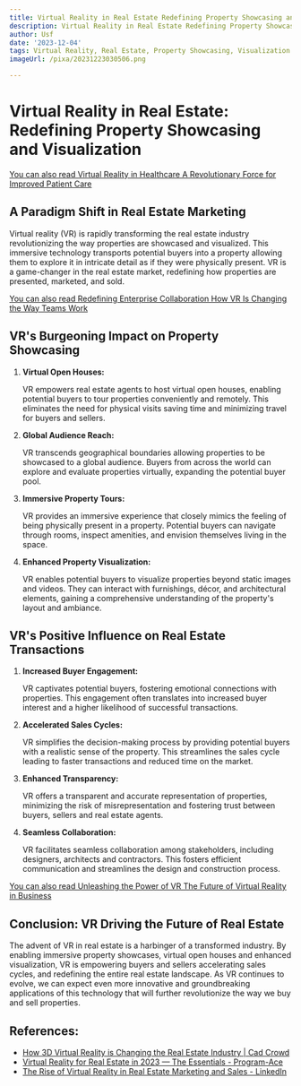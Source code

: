 ```yaml
---
title: Virtual Reality in Real Estate Redefining Property Showcasing and Visualization
description: Virtual Reality in Real Estate Redefining Property Showcasing and Visualization
author: Usf
date: '2023-12-04'
tags: Virtual Reality, Real Estate, Property Showcasing, Visualization
imageUrl: /pixa/20231223030506.png

---
```

# Virtual  Reality in Real  Estate: Redefining Property Showcasing and Visualization

[You can also read Virtual Reality in Healthcare A Revolutionary Force for  Improved Patient Care](Virtual%20Reality%20in%20Healthcare%20A%20Revolutionary%20Force%20for%20Improved%20Patient%20Care)


## A Paradigm Shift in Real Estate Marketing

Virtual reality (VR) is rapidly transforming the real estate industry revolutionizing the way properties are showcased and visualized. This immersive technology transports potential buyers into a property allowing them to explore it in intricate detail as if  they were physically present. VR is a game-changer in the real estate market, redefining how properties are  presented, marketed, and sold.

[You can also  read Redefining Enterprise Collaboration How VR  Is Changing the Way Teams Work](Redefining%20Enterprise%20Collaboration%20How%20VR%20Is%20Changing%20the%20Way%20Teams%20Work)


## VR's Burgeoning Impact on Property Showcasing

1. **Virtual Open Houses:** 

     VR empowers real estate agents to host virtual open houses, enabling potential buyers  to tour properties  conveniently and remotely. This eliminates the need for physical visits saving time and minimizing travel for buyers and sellers.

2.  **Global Audience Reach:** 

    VR transcends geographical boundaries allowing properties to be showcased to a  global audience. Buyers from  across the world  can  explore and evaluate properties virtually, expanding the potential buyer pool.

3. **Immersive Property  Tours:** 

    VR provides an immersive experience that closely  mimics the  feeling  of being physically present in a property. Potential buyers can navigate  through rooms, inspect amenities, and envision themselves living in  the space.

4.  **Enhanced Property Visualization:** 

    VR enables potential buyers to visualize properties beyond static images and  videos. They can interact with furnishings, décor, and architectural elements, gaining a comprehensive understanding  of the property's layout and ambiance.

##  VR's Positive Influence on  Real Estate Transactions

1. **Increased Buyer Engagement:** 

     VR captivates potential buyers, fostering emotional connections with properties. This  engagement often  translates into increased buyer interest and  a  higher likelihood of successful transactions.

2. **Accelerated Sales  Cycles:** 

    VR simplifies the decision-making process by providing potential buyers with a realistic sense of the  property.  This streamlines the sales cycle leading to  faster transactions and reduced time on the market. 

3. **Enhanced Transparency:** 

    VR offers a transparent and accurate representation of properties, minimizing the risk of misrepresentation and fostering trust between buyers, sellers and real estate agents.

4. **Seamless Collaboration:** 

     VR facilitates seamless  collaboration among stakeholders, including designers, architects and contractors. This fosters efficient communication  and streamlines  the design and construction process.

[You can also read Unleashing  the Power of VR The Future of  Virtual Reality in Business](Unleashing%20the%20Power%20of%20VR%20The%20Future%20of%20Virtual%20Reality%20in%20Business)


## Conclusion: VR Driving the Future of Real  Estate

The advent  of VR in real estate is a harbinger of a  transformed industry. By enabling immersive property showcases, virtual  open houses  and enhanced visualization, VR is empowering buyers and sellers accelerating sales cycles, and redefining the entire real estate  landscape. As VR continues to evolve, we can  expect even more innovative and groundbreaking applications of this technology that will further revolutionize the way we buy and sell properties.

## References:
- [How 3D Virtual Reality is Changing the Real Estate Industry | Cad Crowd](https://www.cadcrowd.com/blog/how-virtual-reality-is-changing-the-real-estate-industry/)
- [Virtual Reality for Real Estate in 2023 — The Essentials - Program-Ace](https://program-ace.com/blog/virtual-reality-for-real-estate/)
- [The Rise of Virtual Reality in Real Estate Marketing and Sales - LinkedIn](https://www.linkedin.com/pulse/rise-virtual-reality-real-estate-marketing-sales-synctheagency)
